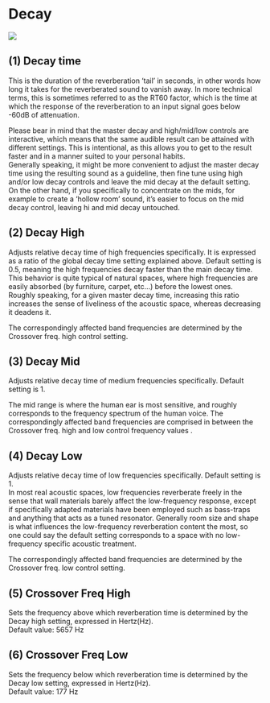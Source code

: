 # Decay
![](https://flux-shared.s3.amazonaws.com/doc_images/Plugins/ircam-verb/verb_03.png)

## (1) Decay time

This is the duration of the reverberation 'tail' in seconds, in other words how long it takes for 
the reverberated sound to vanish away. In more technical terms, this is sometimes referred 
to as the RT60 factor, which is the time at which the response of the reverberation to an input 
signal goes below -60dB of attenuation.

Please bear in mind that the master decay and high/mid/low controls are interactive, which 
means that the same audible result can be attained with different settings. This is intentional, as this allows you to 
get to the result faster and in a manner suited to your personal habits.  
Generally speaking, it might be more convenient to adjust the master decay time using the 
resulting sound as a guideline, then fine tune using high and/or low decay controls and leave the mid decay at the 
default setting. On the other hand, if you specifically to concentrate on the mids, for example to create a 'hollow 
room' sound, it's easier to focus on the mid decay control, leaving hi and mid decay untouched.

## (2) Decay High
Adjusts relative decay time of high frequencies specifically. It is expressed as a ratio of the 
global decay time setting explained above. Default setting is 0.5, meaning the high frequencies decay faster than 
the main decay time. This behavior is quite typical of natural spaces, 
where high frequencies are easily absorbed (by furniture, carpet, etc...) before the lowest 
ones. Roughly speaking, for a given master decay time, increasing this ratio increases the 
sense of liveliness of the acoustic space, whereas decreasing it deadens it.

The correspondingly affected band frequencies are determined by the Crossover freq. high control setting.

## (3) Decay Mid
Adjusts relative decay time of medium frequencies specifically. Default setting is 1.

The mid range is where the human ear is most sensitive, and roughly corresponds to the frequency spectrum of the human voice.
The correspondingly affected band frequencies are comprised in between the Crossover freq. high and low control frequency values .

## (4) Decay Low
Adjusts relative decay time of low frequencies specifically. Default setting is 1.  
In most real acoustic spaces, low frequencies reverberate freely in the sense that wall materials barely affect the low-frequency response, except if specifically adapted materials have been employed such as bass-traps and anything that 
acts as a tuned resonator.
Generally room size and shape is what influences the low-frequency reverberation content the most, so one could say the 
default setting corresponds to a space with no low-frequency specific acoustic treatment.

The correspondingly affected band frequencies are determined by the Crossover freq. low control setting.

## (5) Crossover Freq High
Sets the frequency above which reverberation time is determined by the Decay high setting, expressed in Hertz(Hz).   
Default value: 5657 Hz

## (6) Crossover Freq Low
Sets the frequency below which reverberation time is determined by the Decay low setting, expressed in Hertz(Hz).   
Default 
value: 177 Hz
